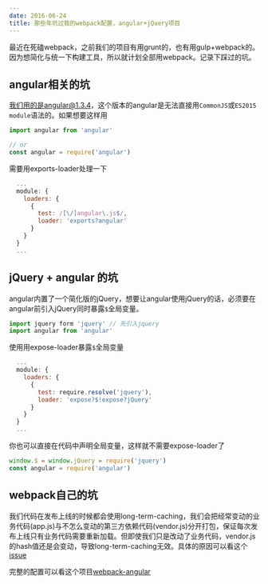 ```yaml
---
date: 2016-06-24
title: 那些年坑过我的webpack配置，angular+jQuery项目
---
```



最近在死磕webpack，之前我们的项目有用grunt的，也有用gulp+webpack的。因为想简化与统一下构建工具，所以就计划全部用webpack。记录下踩过的坑。

## angular相关的坑

我们用的是angular@1.3.4，这个版本的angular是无法直接用`CommonJS`或`ES2015 module`语法的。如果想要这样用

```js
import angular from 'angular'

// or
const angular = require('angular')
```

需要用exports-loader处理一下

```js webpack.config.js
  ...
  module: {
    loaders: {
      {
        test: /[\/]angular\.js$/,
        loader: 'exports?angular'
      }
    }
  }
  ...
```

## jQuery + angular 的坑
angular内置了一个简化版的jQuery，想要让angular使用jQuery的话，必须要在angular前引入jQuery同时暴露`$`全局变量。

```js
import jquery form 'jquery' // 先引入jquery
import angular from 'angular'
```

使用用expose-loader暴露`$`全局变量

```js webpack.config.js
  ...
  module: {
    loaders: {
      {
        test: require.resolve('jquery'),
        loader: 'expose?$!expose?jQuery'
      }
    }
  }
  ...
```

你也可以直接在代码中声明全局变量，这样就不需要expose-loader了

```js
window.$ = window.jQuery = require('jquery')
const angular = require('angular')
```

## webpack自己的坑
我们代码在发布上线的时候都会使用long-term-caching，我们会把经常变动的业务代码(app.js)与不怎么变动的第三方依赖代码(vendor.js)分开打包，保证每次发布上线只有业务代码需要重新加载。但即使我们只是改动了业务代码，vendor.js的hash值还是会变动，导致long-term-caching无效。具体的原因可以看这个[issue](https://github.com/webpack/webpack/issues/1315#issuecomment-234206979)

完整的配置可以看这个项目[webpack-angular](https://github.com/lili21/ml-template-angular)
